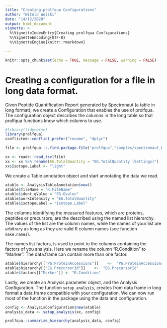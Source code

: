 ```yaml
---
title: "Creating prolfqua Configurations"
author: "Witold Wolski"
date: "14/12/2020"
output: html_document
vignette: >
  %\VignetteIndexEntry{Creating prolfqua Configurations} 
  %\VignetteEncoding{UTF-8}
  %\VignetteEngine{knitr::rmarkdown}

---
```


```r
knitr::opts_chunk$set(echo = TRUE, message = FALSE, warning = FALSE)
```

# Creating a configuration for a file in long data format.

Given Peptide Quantification Report generated by Spectronaut (a table in long format), we create a Configuration that enables the use of prolfqua.
The configuration object describes the columns in the long table so that prolfqua functions know which columns to use.

```r
#library(tidyverse)
library(prolfqua)
conflicted::conflict_prefer("rename", "dplyr")

file <- prolfqua:::.find.package.file("prolfqua","samples/spectronaut_PEPTIDE.xls")

xx <- readr::read_tsv(file)
xx <- xx %>% rename(EG.TotalQuantity = "EG.TotalQuantity (Settings)")
xx$Isotope.Label <- "light"
```

We create a Table annotation object and start annotating the data we read.

```r
atable <- AnalysisTableAnnotation$new()
atable$fileName = "R.FileName"
atable$ident_qValue = "EG.Qvalue"
atable$workIntensity = "EG.TotalQuantity"
atable$isotopeLabel = "Isotope.Label"

```

The columns identifying the measured features, which are proteins, peptides or precursors, are the described using the named list hierarchy. The values of the list are the column names, while the names of your list are arbitrary as long as they are valid R column names (see function `make.names`). 

The names list factors, is used to point to the columns containing the factors of you analysis.
Here we rename the column "R.Condition" to "Marker". The data.frame can contain more than one factor. 


```r
atable$hierarchy[["PG.ProteinAccessions"]]    <-  "PG.ProteinAccessions"
atable$hierarchy[["EG.PrecursorId"]]    <-  "EG.PrecursorId"
atable$factors[["Marker"]] <- "R.Condition"
```


Lastly, we create an Analysis parameter object, and the Analysis Configuration. The function `setup_analysis`, creates from data frame in long format a data.frame compatible with your configuration. We can now run most of the function in the package using the data and configuration.

```r
config <- AnalysisConfiguration$new(atable)
analysis_data <- setup_analysis(xx, config)

prolfqua::summarize_hierarchy(analysis_data, config)

```

